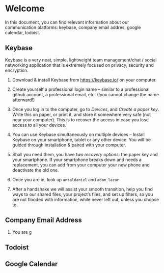 # Welcome

In this document, you can find relevant information about our communication platforms: keybase, company email addres, google calendar, todoist.

## Keybase

Keybase is a very neat, simple, lightweight team management/chat / social networking application that is extremely focused on privacy, security and encryption.

1.  Download & install Keybase from <https://keybase.io/> on your computer.

2.  Create yourself a professional login name – similar to a professional github account, a professional email, etc. (!you cannot change the name afterward!)

3.  Once you log in to the computer, go to *Devices*, and *Create a paper key*. Write this on paper, or print it, and store it somewhere very safe (not near your computer). This is to recover the access in case you lose access to all your devices.

4.  You can use Keybase simultaneously on multiple devices – Install Keybase on your smartphone, tablet or any other device. You will be guided through installation & paired with your computer.

5.  Shall you need them, you have *two recovery options*: the paper key and your smartphone. If your smartphone breaks down and needs a replacement, you can add from your computer your new phone and deactivate the old one.

6.  Once you are in, look up `antaldaniel` and `adam_lazar`

7.  After a handshake we will assist your smooth transition, help you find ways to our shared files, your project’s files, and set up filters, so you are not flooded with information, while never left out, unless you choose to.

## Company Email Address

1.  You are g

<!--# Tasks for us to complete_-->

## Todoist

## Google Calendar
